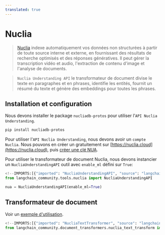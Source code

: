 ```yaml
---
translated: true
---
```


# Nuclia

>[Nuclia](https://nuclia.com) indexe automatiquement vos données non structurées à partir de toute source interne
> et externe, en fournissant des résultats de recherche optimisés et des réponses génératives.
> Il peut gérer la transcription vidéo et audio, l'extraction de contenu d'image et l'analyse de documents.

>`Nuclia Understanding API` le transformateur de document divise le texte en paragraphes et en phrases,
> identifie les entités, fournit un résumé du texte et génère des embeddings pour toutes les phrases.

## Installation et configuration

Nous devons installer le package `nucliadb-protos` pour utiliser l'`API Nuclia Understanding`.

```bash
pip install nucliadb-protos
```

Pour utiliser l'`API Nuclia Understanding`, nous devons avoir un `compte Nuclia`.
Nous pouvons en créer un gratuitement sur [https://nuclia.cloud](https://nuclia.cloud),
puis [créer une clé NUA](https://docs.nuclia.dev/docs/docs/using/understanding/intro).

Pour utiliser le transformateur de document Nuclia, nous devons instancier un `NucliaUnderstandingAPI`
outil avec `enable_ml` défini sur `True`:

```python
<!--IMPORTS:[{"imported": "NucliaUnderstandingAPI", "source": "langchain_community.tools.nuclia", "docs": "https://api.python.langchain.com/en/latest/tools/langchain_community.tools.nuclia.tool.NucliaUnderstandingAPI.html", "title": "Nuclia"}]-->
from langchain_community.tools.nuclia import NucliaUnderstandingAPI

nua = NucliaUnderstandingAPI(enable_ml=True)
```

## Transformateur de document

Voir un [exemple d'utilisation](/docs/integrations/document_transformers/nuclia_transformer).

```python
<!--IMPORTS:[{"imported": "NucliaTextTransformer", "source": "langchain_community.document_transformers.nuclia_text_transform", "docs": "https://api.python.langchain.com/en/latest/document_transformers/langchain_community.document_transformers.nuclia_text_transform.NucliaTextTransformer.html", "title": "Nuclia"}]-->
from langchain_community.document_transformers.nuclia_text_transform import NucliaTextTransformer
```
